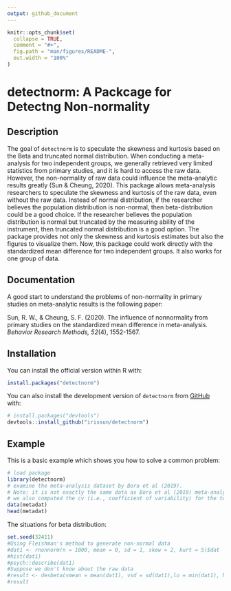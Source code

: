 ```yaml
---
output: github_document
---
```


<!-- README.md is generated from README.Rmd. Please edit that file -->

```r
knitr::opts_chunk$set(
  collapse = TRUE,
  comment = "#>",
  fig.path = "man/figures/README-",
  out.width = "100%"
)
```

# detectnorm: A Packcage for Detectng Non-normality

<!-- badges: start -->
<!-- badges: end -->

## Description

The goal of `detectnorm` is to speculate the skewness and kurtosis based on the Beta and truncated normal distribution. When conducting a meta-analysis for two independent groups, we generally retrieved very limited statistics from primary studies, and it is hard to access the raw data. However, the non-normality of raw data could influence the meta-analytic results greatly (Sun & Cheung, 2020). This package allows meta-analysis researchers to speculate the skewness and kurtosis of the raw data, even without the raw data. Instead of normal distribution, if the researcher believes the population distribution is non-normal, then beta-distribution could be a good choice. If the researcher believes the population distribution is normal but truncated by the measuring ability of the instrument, then truncated normal distribution is a good option. 
The package provides not only the skewness and kurtosis estimates but also the figures to visualize them. Now, this package could work directly with the standardized mean difference for two independent groups. It also works for one group of data. 

## Documentation
A good start to understand the problems of non-normality in primary studies on meta-analytic results is the following paper:  

Sun, R. W., & Cheung, S. F. (2020). The influence of nonnormality from primary studies on the standardized mean difference in meta-analysis. *Behavior Research Methods, 52*(4), 1552-1567.

## Installation
You can install the official version within R with:

```r
install.packages("detectnorm")
```

You can also install the development version of `detectnorm` from [GitHub](https://github.com/) with:

``` r
# install.packages("devtools")
devtools::install_github("irissun/detectnorm")
```

## Example

This is a basic example which shows you how to solve a common problem:

```r
# load package
library(detectnorm)
# examine the meta-analysis dataset by Bora et al (2019).
# Note: it is not exactly the same data as Bora et al (2019) meta-analyzed. 
# we also computed the cv (i.e., coefficient of variability) for the two groups (cv1 and cv2)
data(metadat)
head(metadat)
```

The situations for beta distribution:
```r
set.seed(32411)
#Using Fleishman's method to generate non-normal data
#dat1 <- rnonnorm(n = 1000, mean = 0, sd = 1, skew = 2, kurt = 5)$dat
#hist(dat1)
#psych::describe(dat1)
#Suppose we don't know about the raw data
#result <- desbeta(vmean = mean(dat1), vsd = sd(dat1),lo = min(dat1), hi = max(dat1), showFigure = TRUE, rawdata = dat1)
#result
```
